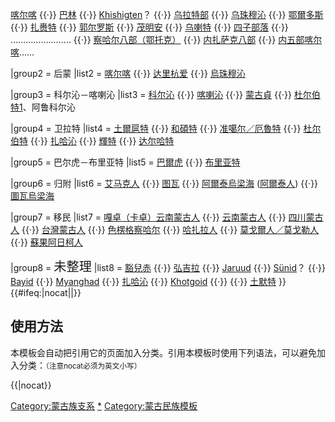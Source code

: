 {{Navbox
|name  = 蒙古诸部
|state = {{{state|uncollapsed}}}
|title = 蒙古诸部

|group1 = 前蒙
|list1 = [[察哈尔部|察哈尔]]{{·}} [[喀尔喀蒙古|喀尔喀]] {{·}} [[巴林部|巴林]] {{·}} [[克什克腾部|Khishigten]]？ {{·}}  [[乌拉特部]] {{·}} [[乌珠穆沁部|乌珠穆沁]] {{·}} [[鄂爾多斯]] {{·}} [[扎赉特]] {{·}} [[郭尔罗斯]] {{·}} [[茂明安]] {{·}} [[乌喇特]] {{·}} [[四子部落]] {{·}} …………………… {{·}} [[察哈尔八部|察哈尔八部（鄂托克）]] {{·}} [[内扎萨克八部]] {{·}} [[内五部喀尔喀]]……

|group2 = 后蒙
|list2 = [[喀尔喀蒙古|喀尔喀]] {{·}} [[达里杭爱人|达里杭爱]] {{·}} [[乌珠穆沁部|烏珠穆沁]]

|group3 = 科尔沁－喀喇沁
|list3 = [[科尔沁部|科尔沁]] {{·}} [[喀喇沁部|喀喇沁]] {{·}} [[蒙古貞]] {{·}} [[杜尔伯特部 (博尔济吉特氏)|杜尔伯特]][http://www.lw23.com/pdf_e965b34f-80a5-4069-83ca-1db8d659d893/lunwen.pdf]、阿鲁科尔沁

|group4 = 卫拉特
|list4 =  [[土爾扈特]] {{·}} [[和碩特]] {{·}} [[准噶尔部|准噶尔／厄魯特]] {{·}} [[杜尔伯特部 (绰罗斯氏)|杜尔伯特]] {{·}} [[扎哈沁]] {{·}} [[輝特部|輝特]] {{·}} [[达尔哈特部|达尔哈特]]

|group5 = 巴尔虎－布里亚特
|list5 = [[巴爾虎]] {{·}} [[布里亚特人|布里亚特]]

|group6 = 归附
|list6 = [[艾马克人]] {{·}} [[图瓦人|图瓦]] {{·}} [[阿爾泰烏梁海]] ([[阿爾泰人]]) {{·}} [[圖瓦烏梁海]]

|group7 = 移民
|list7 = [[嘎卓人|嘎卓（卡卓）云南蒙古人]] {{·}}  [[云南蒙古人]] {{·}} [[四川蒙古人|四川蒙古人]] {{·}} [[在臺蒙古人|台灣蒙古人]] {{·}} [[色楞格察哈尔]] {{·}} [[哈扎拉族|哈扎拉人]] {{·}} [[:En:Qara'unas|莫戈爾人／莫戈勒人]] {{·}} [[蘇果阿日柯人]]

|group8 = <big><big>未整理</big></big>
|list8 = [[豁兒赤]] {{·}} [[弘吉剌|弘吉拉]] {{·}} [[扎鲁特部|Jaruud]] {{·}} [[苏尼特部|Sünid]]？ {{·}} [[伯岳吾|Bayid]] {{·}} [[明安特|Myanghad]] {{·}} [[扎哈沁]] {{·}} [[和托辉特|Khotgoid]] {{·}}  {{·}} [[土默特部|土默特]]
}}<includeonly>{{#ifeq:{{{1}}}|nocat||[[Category:蒙古族支系]]}}</includeonly><noinclude>

== 使用方法 ==
本模板会自动把引用它的页面加入分类。引用本模板时使用下列语法，可以避免加入分类：<small>（注意nocat必须为英文小写）</small>
 
<nowiki>{{</nowiki>{{PAGENAME}}<nowiki>|nocat}}</nowiki>

[[Category:蒙古族支系|*]]
[[Category:蒙古民族模板]]
</noinclude>